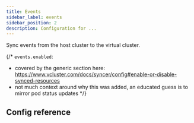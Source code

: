 ```yaml
---
title: Events
sidebar_label: events
sidebar_position: 2
description: Configuration for ...
---
```



Sync events from the host cluster to the virtual cluster.

{/*
`events.enabled`:
- covered by the generic section here: https://www.vcluster.com/docs/syncer/config#enable-or-disable-synced-resources
- not much context around why this was added, an educated guess is to mirror pod status updates
*/}

## Config reference

<EnableSwitch/>